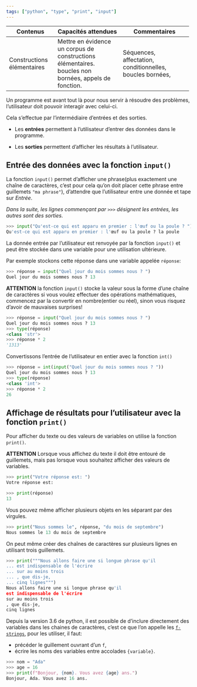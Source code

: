 ```yaml
---
tags: ["python", "type", "print", "input"]
---
```


::: programme
+------------------------+---------------------------------+-----------------------------------+
| Contenus               | Capacités attendues             | Commentaires                      |
+========================+=================================+===================================+
| Constructions          | Mettre en évidence un corpus    | Séquences, affectation,           |
| élémentaires           | de constructions élémentaires.  | conditionnelles, boucles bornées, |
|                        | boucles non bornées, appels de  |                                   |
|                        | fonction.                       |                                   |
+------------------------+---------------------------------+-----------------------------------+
:::

::: intro

Un programme est avant tout là pour nous servir à résoudre des problèmes, l'utilisateur doit
pouvoir interagir avec celui-ci.

Cela s'effectue par l'intermédiaire d'entrées et des sorties.

- Les **entrées** permettent à l'utilisateur d'entrer des données dans le programme.

- Les **sorties** permettent d'afficher les résultats à l'utilisateur.

:::

## Entrée des données avec la fonction `input()`

La fonction `input()` permet d'afficher une phrase(plus exactement une chaîne de caractères, c'est
pour cela qu'on doit placer cette phrase entre guillemets `"ma phrase"`), d'attendre que
l'utilisateur entre une donnée et tape sur *Entrée*.

_Dans la suite, les lignes commençant par `>>>` désignent les entrées, les autres sont des
sorties._

```python
>>> input("Qu'est-ce qui est apparu en premier : l'œuf ou la poule ? ")
Qu'est-ce qui est apparu en premier : l'œuf ou la poule ? la poule
```

La donnée entrée par l'utilisateur est renvoyée par la fonction `input()` et peut être stockée dans
une variable pour une utilisation ultérieure.

Par exemple stockons cette réponse dans une variable appelée `réponse`:

```python
>>> réponse = input("Quel jour du mois sommes nous ? ")
Quel jour du mois sommes nous ? 13
```

**ATTENTION** la fonction `input()` stocke la valeur sous la forme d'une chaîne de caractères si
vous voulez effectuer des opérations mathématiques, commencez par la convertir en nombre(entier ou
réel), sinon vous risquez d'avoir de mauvaises surprises!

```python
>>> réponse = input("Quel jour du mois sommes nous ? ")
Quel jour du mois sommes nous ? 13
>>> type(réponse)
<class 'str'>
>>> réponse * 2
'1313'
```

Convertissons l'entrée de l'utilisateur en entier avec la fonction `int()`

```python
>>> réponse = int(input("Quel jour du mois sommes nous ? "))
Quel jour du mois sommes nous ? 13
>>> type(réponse)
<class 'int'>
>>> réponse * 2
26
```

## Affichage de résultats pour l'utilisateur avec la fonction `print()`

Pour afficher du texte ou des valeurs de variables on utilise la fonction `print()`.

**ATTENTION** Lorsque vous affichez du texte il doit être entouré de guillemets, mais pas lorsque
vous souhaitez afficher des valeurs de variables.

```python
>>> print("Votre réponse est: ")
Votre réponse est:

>>> print(réponse)
13
```

Vous pouvez même afficher plusieurs objets en les séparant par des virgules.

```python
>>> print("Nous sommes le", réponse, "du mois de septembre")
Nous sommes le 13 du mois de septembre
```

On peut même créer des chaînes de caractères sur plusieurs lignes en utilisant trois guillemets.

```python
>>> print("""Nous allons faire une si longue phrase qu'il
... est indispensable de l'écrire
... sur au moins trois
... , que dis-je,
... cinq lignes""")
Nous allons faire une si longue phrase qu'il
est indispensable de l'écrire
sur au moins trois
, que dis-je,
cinq lignes
```

::: {.plus titre="Les f-strings"}

Depuis la version 3.6 de python, il est possible de d'inclure directement des variables dans les
chaines de caractères, c'est ce que l'on appelle les
[`f-strings`](https://www.python.org/dev/peps/pep-0498/), pour les utiliser, il faut:

- précéder le guillement ouvrant d'un `f`,
- écrire les noms des variables entre accolades `{variable}`.

::: example

```python
>>> nom = "Ada"
>>> age = 16
>>> print(f"Bonjour, {nom}. Vous avez {age} ans.")
Bonjour, Ada. Vous avez 16 ans.

```

:::

:::
